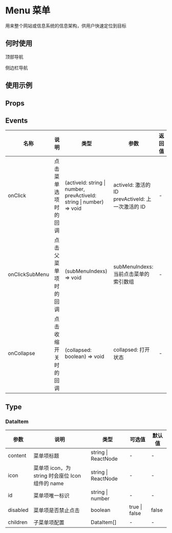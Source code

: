 # Menu 菜单

用来整个网站或信息系统的信息架构，供用户快速定位到目标

## 何时使用

顶部导航

侧边栏导航

## 使用示例

<!-- Inject Stories -->

## Props

<!-- Inject Props -->

## Events

| 名称           | 说明                 | 类型                                                                 | 参数                                                    | 返回值 |
| -------------- | -------------------- | -------------------------------------------------------------------- | ------------------------------------------------------- | ------ |
| onClick        | 点击菜单选项时的回调 | (activeId: string \| number, prevActiveId: string \| number) => void | activeId: 激活的 ID <br/> prevActiveId: 上一次激活的 ID | -      |
| onClickSubMenu | 点击父菜单项时的回调 | (subMenuIndexs) => void                                              | subMenuIndexs: 当前点击菜单的索引数组                   | -      |
| onCollapse     | 点击收缩开关时的回调 | (collapsed: boolean) => void                                         | collapsed: 打开状态                                     | -      |

## Type

### DataItem

| 参数     | 说明                                             | 类型                | 可选值        | 默认值 |
| -------- | ------------------------------------------------ | ------------------- | ------------- | ------ |
| content  | 菜单项标题                                       | string \| ReactNode | -             | -      |
| icon     | 菜单项 icon，为 string 时会座位 Icon 组件的 name | string \| ReactNode | -             | -      |
| id       | 菜单项唯一标识                                   | string \| number    | -             | -      |
| disabled | 菜单项是否禁止点击                               | boolean             | true \| false | false  |
| children | 子菜单项配置                                     | DataItem[]          | -             | -      |

